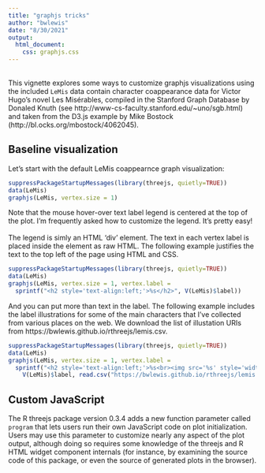 ```yaml
---
title: "graphjs tricks"
author: "bwlewis"
date: "8/30/2021"
output:
  html_document:
    css: graphjs.css
---
```



<br/>
This vignette explores some ways to customize graphjs
visualizations using the included `LeMis` data contain character coappearance
data for Victor Hugo's novel Les Mis&eacute;rables, compiled in the Stanford
Graph Database by Donaled Knuth (see
http://www-cs-faculty.stanford.edu/~uno/sgb.html) and taken from the D3.js
example by Mike Bostock (http://bl.ocks.org/mbostock/4062045).

## Baseline visualization

Let's start with the default LeMis coappearnce graph visualization:

```r
suppressPackageStartupMessages(library(threejs, quietly=TRUE))
data(LeMis)
graphjs(LeMis, vertex.size = 1)
```

Note that the mouse hover-over text label legend is centered at the top of
the plot. I'm frequently asked how to customize the legend. It's pretty
easy!
<br/><br/>
The legend is simly an HTML 'div' element. The text in each vertex label
is placed inside the element as raw HTML. The following example justifies
the text to the top left of the page using HTML and CSS.

```r
suppressPackageStartupMessages(library(threejs, quietly=TRUE))
data(LeMis)
graphjs(LeMis, vertex.size = 1, vertex.label =
  sprintf("<h2 style='text-align:left;'>%s</h2>", V(LeMis)$label))
```

And you can put more than text in the label. The following example includes the label illustrations
for some of the main characters that I've collected from various places on the web. We download
the list of illustation URIs from https://bwlewis.github.io/rthreejs/lemis.csv.

```r
suppressPackageStartupMessages(library(threejs, quietly=TRUE))
data(LeMis)
graphjs(LeMis, vertex.size = 1, vertex.label = 
  sprintf("<h2 style='text-align:left;'>%s<br><img src='%s' style='width:30%%;'/></h2>",
    V(LeMis)$label, read.csv("https://bwlewis.github.io/rthreejs/lemis.csv")[[2]]))
```


## Custom JavaScript

The R threejs package version 0.3.4 adds a new function parameter called
`program` that lets users run their own JavaScript code on plot initialization.
Users may use this parameter to customize nearly any aspect of the plot output,
although doing so requires some knowledge of the threejs and R HTML widget
component internals (for instance, by examining the source code of this
package, or even the source of generated plots in the browser).
<br/>
